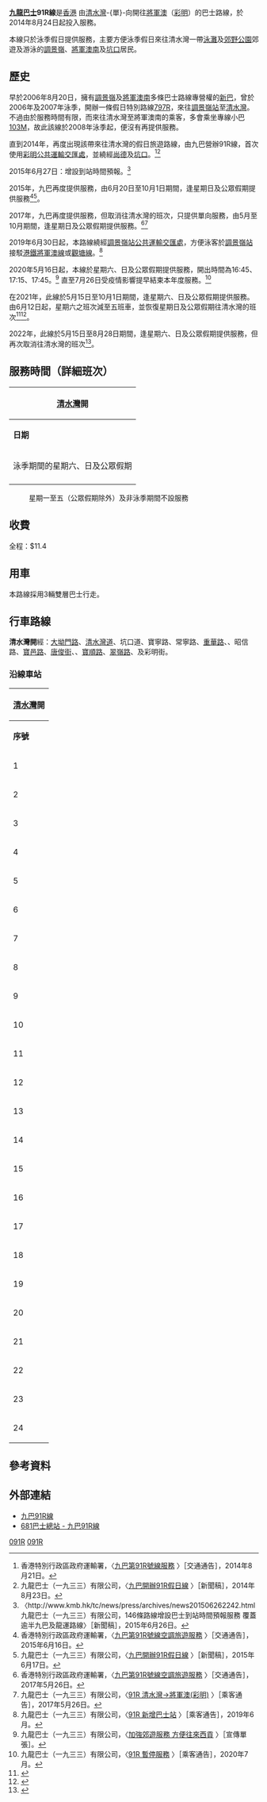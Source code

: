 {{公共汽車路線資訊
|路線名稱             = 九龍巴士91R線
|外文名稱             = Kowloon Motor Bus Route 91R
|代表圖像             = KMB Route 91R.JPG
|經營者               = 九龍巴士
|所屬車廠             = [[九巴九龍灣車廠|九龍灣車廠]]（K）
|路線用車             = [[富豪超級奧林比安|富豪超級奧林比安]]10.6米 (ASV) <br> [[Enviro400|Enviro400]] 10.5米（ATSE）<br> [[Enviro_500_MMC|Enviro 500 MMC]] 11.3米 (E6M)
|起點站               = [[清水灣|清水灣]]
|途經地點             = [[大坳門路|大坳門路]]、[[清水灣道|清水灣道]]、[[坑口_(香港)|坑口]]、[[將軍澳市中心|將軍澳南]]
|終點站               = [[彩明苑|彩明]]
|全程行駛里程         = 11公里
|全程行車時間         = 30分鐘
|服務時間             = 
|起點站服務時間       = 星期六、日及公眾假期：16:30-19:30
|終點站服務時間       = <!--星期日及公眾假期：12:30-14:30-->不設回程
|班次頻率             = 30分
|全程收費             = $11.4
|分段收費站點         = 
|去程分段收費站點     = 
|服務時間以外替代路線 = 港鐵[[將軍澳綫|將軍澳綫]]（[[將軍澳站|將軍澳站]]）轉乘[[新界區專線小巴103M線|新界區專線小巴103M線]]
|主要競爭交通         = [[新界區專線小巴103M線|新界區專線小巴103M線]]
}}
'''[[九龍巴士|九龍巴士]]91R線'''是[[香港|香港]]<!--來往[[彩明苑|彩明]]及[[清水灣|清水灣]]-->由[[清水灣|清水灣]]-{單}-向開往[[將軍澳|將軍澳]]（[[彩明苑|彩明]]）的巴士路線，於2014年8月24日起投入服務。

本線只於泳季假日提供服務，主要方便泳季假日來往清水灣一帶[[泳灘|泳灘]]及[[郊野公園|郊野公園]]郊遊及游泳的[[調景嶺|調景嶺]]、[[將軍澳市中心|將軍澳南]]及[[坑口_(香港)|坑口]]居民。

==歷史==
早於2006年8月20日，擁有[[調景嶺|調景嶺]]及[[將軍澳市中心|將軍澳南]]多條巴士路線專營權的[[新巴|新巴]]，曾於2006年及2007年泳季，開辦一條假日特別路線[[新巴797R線|797R]]，來往[[調景嶺站|調景嶺站]]至[[清水灣|清水灣]]。不過由於服務時間有限，而來往清水灣至將軍澳南的乘客，多會乘坐專線小巴[[新界區專線小巴103M線|103M]]，故此該線於2008年泳季起，便沒有再提供服務。

直到2014年，再度出現該帶來往清水灣的假日旅遊路線，由九巴營辦91R線，首次使用[[彩明公共運輸交匯處|彩明公共運輸交匯處]]，並繞經[[尚德邨|尚德]]及[[坑口_(香港)|坑口]]。<ref>香港特別行政區政府運輸署，〈[http://www.td.gov.hk/tc/traffic_notices/index_id_39089.html 九巴第91R號線服務] {{Wayback|url=http://www.td.gov.hk/tc/traffic_notices/index_id_39089.html |date=20140826195318 }}〉［交通通告］，2014年8月21日。</ref><ref>九龍巴士（一九三三）有限公司，〈[http://www.kmb.hk/tc/news/press/archives/news201408232065.html 九巴開辦91R假日線] {{Wayback|url=http://www.kmb.hk/tc/news/press/archives/news201408232065.html |date=20191227103603 }}〉［新聞稿］，2014年8月23日。</ref>

2015年6月27日：增設到站時間預報。<ref>〈http://www.kmb.hk/tc/news/press/archives/news201506262242.html {{Wayback|url=http://www.kmb.hk/tc/news/press/archives/news201506262242.html |date=20201106000042 }} 九龍巴士（一九三三）有限公司，146條路線增設巴士到站時間預報服務 覆蓋逾半九巴及龍運路線〉［新聞稿］，2015年6月26日。</ref>

2015年，九巴再度提供服務，由6月20日至10月1日期間，逢星期日及公眾假期提供服務<ref>香港特別行政區政府運輸署，〈[http://www.td.gov.hk/tc/traffic_notices/index_id_42394.html 九巴第91R號線空調旅遊服務] {{Wayback|url=http://www.td.gov.hk/tc/traffic_notices/index_id_42394.html |date=20150616103908 }}〉［交通通告］，2015年6月16日。</ref><ref>九龍巴士（一九三三）有限公司，〈[http://www.kmb.hk/tc/news/press/archives/news201506172238.html 九巴開辦91R假日線] {{Wayback|url=http://www.kmb.hk/tc/news/press/archives/news201506172238.html |date=20191212192254 }}〉［新聞稿］，2015年6月17日。</ref>。

2017年，九巴再度提供服務，但取消往清水灣的班次，只提供單向服務，由5月至10月期間，逢星期日及公眾假期提供服務。<ref>香港特別行政區政府運輸署，〈[http://www.td.gov.hk/filemanager/tc/content_13/TNPP/2017-5-24_ta%2091r_2017%20summer_chi.pdf 九巴第91R號線空調旅遊服務] {{Wayback|url=http://www.td.gov.hk/filemanager/tc/content_13/TNPP/2017-5-24_ta%2091r_2017%20summer_chi.pdf |date=20170526043340 }}〉［交通通告］，2017年5月26日。</ref><ref>九龍巴士（一九三三）有限公司，〈[http://search.kmb.hk/KMBWebSite/AnnouncementPicture.ashx?url=1495692827_1405_0.jpg 91R 清水灣→將軍澳(彩明)] {{Wayback|url=http://search.kmb.hk/KMBWebSite/AnnouncementPicture.ashx?url=1495692827_1405_0.jpg |date=20170526125709 }}〉［乘客通告］，2017年5月26日。</ref>

2019年6月30日起，本路線繞經[[調景嶺站公共運輸交匯處|調景嶺站公共運輸交匯處]]，方便泳客於[[調景嶺站|調景嶺站]]接駁[[港鐵|港鐵]][[將軍澳線|將軍澳線]]或[[觀塘線|觀塘線]]。<ref>九龍巴士（一九三三）有限公司，〈[http://search.kmb.hk/KMBWebSite/AnnouncementPicture.ashx?url=1561701647_4129_0.pdf 91R 新增巴士站] {{Wayback|url=http://search.kmb.hk/KMBWebSite/AnnouncementPicture.ashx?url=1561701647_4129_0.pdf |date=20190704170219 }}〉［乘客通告］，2019年6月。</ref>

2020年5月16日起，本線於星期六、日及公眾假期提供服務，開出時間為16:45、17:15、17:45。<ref>九龍巴士（一九三三）有限公司，〈[http://search.kmb.hk/KMBWebSite/AnnouncementPicture.ashx?url=1589521666_6488_0.pdf 加強郊遊服務 方便往來西貢] {{Wayback|url=http://search.kmb.hk/KMBWebSite/AnnouncementPicture.ashx?url=1589521666_6488_0.pdf |date=20200517094917 }}〉［宣傳單張］。</ref> 直至7月26日受疫情影響提早結束本年度服務。<ref>九龍巴士（一九三三）有限公司，〈[http://search.kmb.hk/KMBWebSite/AnnouncementPicture.ashx?url=1596251106_6552_0.pdf 91R 暫停服務] {{Wayback|url=http://search.kmb.hk/KMBWebSite/AnnouncementPicture.ashx?url=1596251106_6552_0.pdf |date=20200802062952 }}〉［乘客通告］，2020年7月。</ref>

在2021年，此線於5月15日至10月1日期間，逢星期六、日及公眾假期提供服務。由6月12日起，星期六之班次減至五班車，並恢復星期日及公眾假期往清水灣的班次<ref>{{Cite web |url=http://search.kmb.hk/KMBWebSite/AnnouncementPicture.ashx?url=1623379252_7185_0.pdf |title=91R特別巴士服務 |access-date=2021-06-11 |archive-date=2021-06-11 |archive-url=https://web.archive.org/web/20210611090423/http://search.kmb.hk/KMBWebSite/AnnouncementPicture.ashx?url=1623379252_7185_0.pdf |dead-url=no }}</ref><ref>{{Cite web |url=http://search.kmb.hk/KMBWebSite/AnnouncementPicture.ashx?url=1623379397_5291_0.pdf |title=91R特別巴士服務 |access-date=2021-06-11 |archive-date=2021-06-11 |archive-url=https://web.archive.org/web/20210611090426/http://search.kmb.hk/KMBWebSite/AnnouncementPicture.ashx?url=1623379397_5291_0.pdf |dead-url=no }}</ref>。

2022年，此線於5月15日至8月28日期間，逢星期六、日及公眾假期提供服務，但再次取消往清水灣的班次<ref>{{Cite web |url=http://search.kmb.hk/KMBWebSite/AnnouncementPicture.ashx?url=1652857021_6141_0.pdf |title=91R特別巴士服務 |access-date=2022-05-18 |archive-date=2022-05-18 |archive-url=https://web.archive.org/web/20220518164351/http://search.kmb.hk/KMBWebSite/AnnouncementPicture.ashx?url=1652857021_6141_0.pdf |dead-url=no }}</ref>。
==服務時間（詳細班次）==
<!--{|class="wikitable" style="text-align: center"
!colspan=3|[[彩明苑|彩明]]開!!colspan=3|[[清水灣|清水灣]]開
|-
!'''日期'''!!'''服務時間'''!!'''班次（分鐘）'''!!'''日期'''!!'''服務時間'''!!'''班次（分鐘）
|-
|泳季期間的星期日及公眾假期||12:30-14:30||30||泳季期間的星期六||rowspan=2|17:30-19:30||rowspan=2|30
|-
|colspan=3| ||泳季期間的星期日及公眾假期
|}-->
{|class="wikitable" style="text-align: center"
!colspan=3|[[清水灣|清水灣]]開
|-
!'''日期'''!!'''服務時間'''!!'''班次（分鐘）
|-
|泳季期間的星期六、日及公眾假期||rowspan=2|16:30-19:30||30
|-
|}
:星期一至五（公眾假期除外）及非泳季期間不設服務

==收費==
全程：$11.4
{{fare-remarks|KMB|fcs=Y}}

==用車==
本路線採用3輛雙層巴士行走。

==行車路線==
<!--'''彩明開'''經：[[彩明街|彩明街]]、{{tsl|zh-yue|景嶺路}}、[[翠嶺路|翠嶺路]]、[[寶順路|寶順路]]、{{tsl|zh-yue|唐明街}}、[[唐俊街|唐俊街]]、[[寶邑路|寶邑路]]、{{tsl|zh-yue|昭信路}}、{{tsl|zh-yue|銀澳路}}、[[培成路|培成路]]、[[坑口站公共運輸交匯處|坑口站公共運輸交匯處]]、[[名成街|名成街]]、[[常寧路|常寧路]]、[[寶寧路|寶寧路]]、[[坑口（北）公共運輸交匯處|坑口（北）公共運輸交匯處]]、寶寧路、[[坑口道|坑口道]]、[[清水灣道|清水灣道]]及[[大坳門路|大坳門路]]。-->

'''清水灣開'''經：[[大坳門路|大坳門路]]、[[清水灣道|清水灣道]]、坑口道、寶寧路、常寧路、[[重華路|重華路]]、{{tsl|zh-yue|銀澳路}}、昭信路、[[寶邑路|寶邑路]]、[[唐俊街|唐俊街]]、{{tsl|zh-yue|唐明街}}、[[寶順路|寶順路]]、[[翠嶺路|翠嶺路]]、{{tsl|zh-yue|景嶺路}}及彩明街。

===沿線車站===
<!--{|class="wikitable" style="text-align: center"
!colspan=3|[[彩明苑|彩明]]開!!colspan=3|[[清水灣|清水灣]]開
|-
!'''序號'''!!'''車站名稱'''!!'''位置'''!!'''序號'''!!'''車站名稱'''!!'''位置'''
|-
|1||[[彩明苑|彩明]]巴士總站||[[彩明公共運輸交匯處|彩明公共運輸交匯處]]||1||colspan=2|[[清水灣巴士總站|清水灣巴士總站]]
|-
|2||[[調景嶺|調景嶺]]||{{tsl|zh-yue|景嶺路|景嶺路}}||2||[[清水灣第一灣|清水灣第一灘]]||rowspan=2|[[大坳門路|大坳門路]]
|-
|3||[[唐明街公園|唐明街公園]]||{{tsl|zh-yue|唐明街|唐明街}}||3||[[大環頭路|大環頭路]]
|-
|4||[[佛教志蓮小學|佛教志蓮小學]]||[[唐俊街|唐俊街]]||4||[[相思灣|相思灣]]||rowspan=10|[[清水灣道|清水灣道]]
|-
|5||[[將軍澳廣場|將軍澳廣場]]||[[寶邑路|寶邑路]]||5||[[兩塊田|兩塊田]]
|-
|6||colspan=2|{{tsl|zh-yue|銀澳路|銀澳路}}||6||[[下洋|下洋]]
|-
|7||[[坑口站_(香港)|坑口站]]||[[坑口站公共運輸交匯處|坑口站公共運輸交匯處]]||7||[[上洋山|上洋]]
|-
|8||[[坑口_(香港)|坑口]]（北）（[[將軍澳醫院|將軍澳醫院]]）||[[坑口（北）公共運輸交匯處|坑口（北）公共運輸交匯處]]||8||[[檳榔灣|檳榔灣]]
|-
|9||將軍澳醫院||rowspan=3|[[坑口道|坑口道]]||9||[[五塊田|五塊田]]
|-
|10||[[聖雲仙天主堂|聖雲仙天主堂]]||10||[[孟公屋|孟公屋]]
|-
|11||[[水邊村|水邊村]]||11||[[碧沙路|碧沙路]]
|-
|12||坑口道||rowspan=13|清水灣道||12||[[銀線灣廣場|銀線灣廣場]]
|-
|13||銀線灣廣場||13||坑口道
|-
|14||碧沙路||14||[[水邊村|水邊村]]||rowspan=2|坑口道
|-
|15||孟公屋||15||[[半見村|半見村]]
|-
|16||五塊田||16||[[明德邨|明德邨]]||[[寶寧路|寶寧路]]
|-
|17||檳榔灣||17||colspan=2|[[重華路|重華路]]
|-
|18||上洋||18||[[煜明苑|煜明苑]]||銀澳路
|-
|19||[[香港三育書院|香港三育書院]]||19||[[寶盈花園|寶盈花園]]||寶邑路
|-
|20||下洋||20||[[將軍澳站|將軍澳站]]||唐俊街
|-
|21||兩塊田||21||唐明街公園||唐明街
|-
|22||下洋新村||22||colspan=2|[[翠嶺路|翠嶺路]]
|-
|23||相思灣||23||[[調景嶺站|調景嶺站]]||[[調景嶺站公共運輸交匯處|調景嶺站公共運輸交匯處]]
|-
|24||大坳門||24||彩明巴士總站||彩明公共運輸交匯處
|-
|25||大環頭路||rowspan=2|大坳門路
|-
|26||清水灣第一灘
|-
|27||colspan=2|清水灣巴士總站
|}-->
{|class="wikitable" style="text-align: center"
!colspan=3|[[清水灣|清水灣]]開
|-
!'''序號'''!!'''車站名稱'''!!'''位置'''
|-
|1||colspan=2|[[清水灣巴士總站|清水灣巴士總站]]
|-
|2||[[清水灣第一灘|清水灣第一灘]]||rowspan=2|[[大坳門路|大坳門路]]
|-
|3||[[大環頭路|大環頭路]]
|-
|4||[[相思灣|相思灣]]||rowspan=10|[[清水灣道|清水灣道]]
|-
|5||[[兩塊田|兩塊田]]
|-
|6||[[下洋|下洋]]
|-
|7||[[上洋山|上洋]]
|-
|8||[[檳榔灣|檳榔灣]]
|-
|9||[[五塊田|五塊田]]
|-
|10||[[孟公屋|孟公屋]]
|-
|11||[[碧沙路|碧沙路]]
|-
|12||[[銀線灣廣場|銀線灣廣場]]
|-
|13||坑口道
|-
|14||[[水邊村|水邊村]]||rowspan=2|坑口道
|-
|15||[[半見村|半見村]]
|-
|16||[[明德邨|明德邨]]||[[寶寧路|寶寧路]]
|-
|17||colspan=2|[[重華路|重華路]]
|-
|18||[[煜明苑|煜明苑]]||{{tsl|zh-yue|銀澳路|銀澳路}}
|-
|19||[[寶盈花園|寶盈花園]]||[[寶邑路|寶邑路]]
|-
|20||[[將軍澳站|將軍澳站]]||[[唐俊街|唐俊街]]
|-
|21||[[唐明街公園|唐明街公園]]||{{tsl|zh-yue|唐明街|唐明街}}
|-
|22||colspan=2|[[翠嶺路|翠嶺路]]
|-
|23||[[調景嶺站|調景嶺站]]||[[調景嶺站公共運輸交匯處|調景嶺站公共運輸交匯處]]
|-
|24||[[彩明苑|彩明]]巴士總站||[[彩明公共運輸交匯處|彩明公共運輸交匯處]]
|}

==參考資料==
{{Reflist}}

==外部連結==
{{commonscat|KMB Route 91R}}
*[http://www.kmb.hk/chinese.php?page=search&prog=route_no.php&route_no=91R 九巴91R線]
*[http://www.681busterminal.com/91r.html 681巴士總站 - 九巴91R線] {{Wayback|url=http://www.681busterminal.com/91r.html |date=20160305044817 }}

{{西貢區巴士路線列表}}

[[Category:九龍巴士路線|091R]]
[[Category:西貢區巴士路線|091R]]